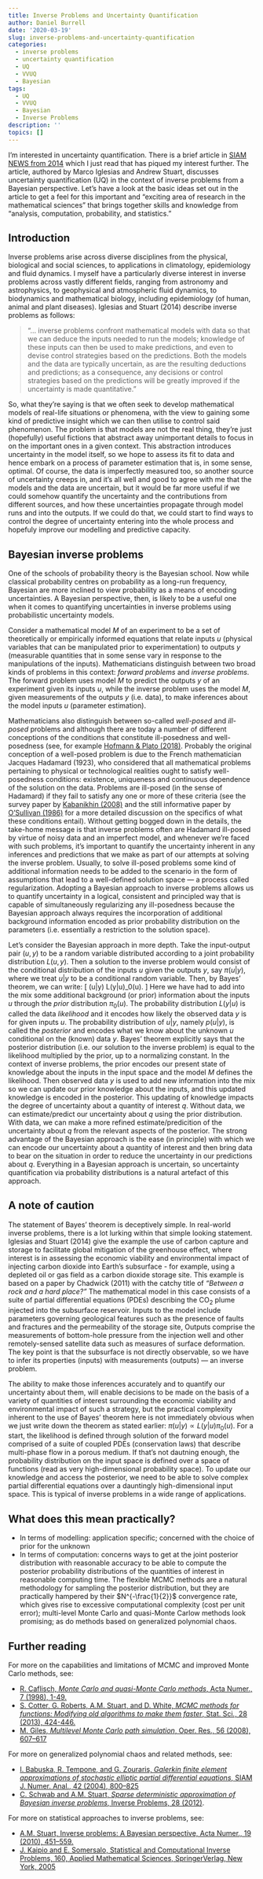 ```yaml
---
title: Inverse Problems and Uncertainty Quantification
author: Daniel Burrell
date: '2020-03-19'
slug: inverse-problems-and-uncertainty-quantification
categories:
  - inverse problems
  - uncertainty quantification
  - UQ
  - VVUQ
  - Bayesian
tags:
  - UQ
  - VVUQ
  - Bayesian
  - Inverse Problems
description: ''
topics: []
---
```


I'm interested in uncertainty quantification. There is a brief article in [SIAM NEWS from 2014](https://www.maths.nottingham.ac.uk/plp/pmzmi/siam.pdf) which I just read that has piqued my interest further. The article, authored by Marco Iglesias and Andrew Stuart, discusses uncertainty quantification (UQ) in the context of inverse problems from a Bayesian perspective. Let's have a look at the basic ideas set out in the article to get a feel for this important and "exciting area of research in the mathematical sciences" that brings together skills and knowledge from "analysis, computation, probability, and statistics."

## Introduction
Inverse problems arise across diverse disciplines from the physical, biological and social sciences, to applications in climatology, epidemiology and fluid dynamics. I myself have a particularly diverse interest in inverse problems across vastly different fields, ranging from astronomy and astrophysics, to geophysical and atmospheric fluid dynamics, to biodynamics and mathematical biology, including epidemiology (of human, animal and plant diseases). Iglesias and Stuart (2014) describe inverse problems as follows:

> "... inverse problems confront mathematical models with data so that we can deduce the inputs needed to run the models; knowledge of these 
> inputs can then be used to make predictions, and even to devise control strategies based on the predictions. Both the models and the data 
> are typically uncertain, as are the resulting deductions and predictions; as a consequence, any decisions or control strategies based on 
> the predictions will  be greatly improved if the uncertainty is made quantitative."

So, what they're saying is that we often seek to develop mathematical models of real-life situations or phenomena, with the view to gaining some kind of predictive insight which we can then utilise to control said phenomenon. The problem is that models are not the real thing, they're just (hopefully) useful fictions that abstract away unimportant details to focus in on the important ones in a given context. This abstraction introduces uncertainty in the model itself, so we hope to assess its fit to data and hence embark on a process of parameter estimation that is, in some sense, optimal. Of course, the data is imperfectly measured too, so another source of uncertainty creeps in, and it's all well and good to agree with me that the models and the data are uncertain, but it would be far more useful if we could somehow quantify the uncertainty and the contributions from different sources, and how these uncertainties propagate through model runs and into the outputs. If we could do that, we could start to find ways to control the degree of uncertainty entering into the whole process and hopefuly improve our modelling and predictive capacity. 

## Bayesian inverse problems
One of the schools of probability theory is the Bayesian school. Now while classical probability centres on probability as a long-run frequency, Bayesian are more inclined to view probability as a means of encoding uncertainties. A Bayesian perspective, then, is likely to be a useful one when it comes to quantifying uncertainties in inverse problems using probabilistic uncertainty models.

Consider a mathematical model $M$ of an experiment to be a set of theoretically or empirically informed equations that relate inputs $u$ (physical variables that can be manipulated prior to experimentation) to outputs $y$ (measurable quantities that in some sense vary in response to the manipulations of the inputs). Mathematicians distinguish between two broad kinds of problems in this context: _forward problems_ and _inverse problems_. The forward problem uses model $M$ to predict the outputs $y$ of an experiment given its inputs $u$, while the inverse problem uses the model $M$, given measurements of the outputs $y$ (i.e. data), to make inferences about the model inputs $u$ (parameter estimation). 

Mathematicians also distinguish between so-called _well-posed_ and _ill-posed_ problems and although there are today a number of different conceptions of the conditions that constitute ill-posedness and well-posedness (see, for example [Hofmann & Plato (2018)](https://arxiv.org/pdf/1709.01109.pdf). Probably the original conception of a well-posed problem is due to the French mathematician Jacques Hadamard (1923), who considered that all mathematical problems pertaining to physical or technological realities ought to satisfy well-posedness conditions: existence, uniqueness and continuous dependence of the solution on the data. Problems are ill-posed (in the sense of Hadamard) if they fail to satisfy any one or more of these criteria (see the survey paper by [Kabanikhin (2008)](http://math.nsc.ru/LBRT/u2/Survey%20paper.pdf) and the still informative paper by [O'Sullivan (1986)](https://projecteuclid.org/euclid.ss/1177013525) for a more detailed discussion on the specifics of what these conditions entail). Without getting bogged down in the details, the take-home message is that inverse problems often are Hadamard ill-posed by virtue of noisy data and an imperfect model, and whenever we're faced with such problems, it's important to quantify the uncertainty inherent in any inferences and predictions that we make as part of our attempts at solving the inverse problem. Usually, to solve ill-posed problems some kind of additional information needs to be added to the scenario in the form of assumptions that lead to a well-defined solution space --- a process called regularization. Adopting a Bayesian approach to inverse problems allows us to quantify uncertainty in a logical, consistent and principled way that is capable of simultaneously regularizing any ill-posedness because the Bayesian approach always requires the incorporation of additional background information encoded as prior probability distribution on the parameters (i.e. essentially a restriction to the solution space). 

Let's consider the Bayesian approach in more depth. Take the input-output pair $(u,y)$ to be a random variable distributed according to a joint probability distribution $L(u,y)$. Then a solution to the inverse problem would consist of the conditional distribution of the inputs $u$ given the outputs $y$, say $\pi(u|y)$, where we treat $u|y$ to be a conditional random variable. Then, by Bayes' theorem, we can write:
\[
\pi(u|y) \propto L(y|u)\pi_0(u).
\]
Here we have had to add into the mix some additional background (or prior) information about the inputs $u$ through the _prior_ distribution $\pi_0(u)$. The probability distribution $L(y|u)$ is called the data _likelihood_ and it encodes how likely the observed data $y$ is for given inputs $u$. The probability distribution of $u|y$, namely $p(u|y)$, is called the  _posterior_  and encodes what we know about the unknown $u$ conditional on the (known) data $y$. Bayes' theorem explicitly says that the posterior distribution (i.e. our solution to the inverse problem) is equal to the likelihood multiplied by the prior, up to a normalizing constant. In the context of inverse problems, the prior encodes our present state of knowledge about the inputs in the input space and the model $M$ defines the likelihood. Then observed data $y$ is used to add new information into the mix so we can update our prior knowledge about the inputs, and this updated knowledge is encoded in the posterior. This updating of knowledge impacts the degree of uncertainty about a quantity of interest $q$. Without data, we can estimate/predict our uncertainty about $q$ using the prior distribution. With data, we can make a more refined estimate/predicition of the uncertainty about $q$ from the relevant aspects of the posterior. The strong advantage of the Bayesian approach is the ease (in principle) with which we can encode our uncertainty about a quantity of interest and then bring data to bear on the situation in order to reduce the uncertainty in our predictions about $q$. Everything in a Bayesian approach is uncertain, so uncertainty quantification via probability distributions is a natural artefact of this approach.   

## A note of caution

The statement of Bayes' theorem is deceptively simple. In real-world inverse problems, there is a lot lurking within that simple looking statement. Iglesias and Stuart (2014) give the example the use of carbon capture and storage to facilitate global mitigation of the greenhouse effect, where interest is in assessing the economic viability and environmental impact of injecting carbon dioxide into Earth's subsurface - for example, using a depleted oil or gas field as a carbon dioxide storage site. This example is based on a paper by Chadwick (2011) with the catchy title of _"Between a rock and a hard place?"_ The mathematical model in this case consists of a suite of partial differential equations (PDEs) describing the $\text{CO}_2$ plume injected into the subsurface reservoir. Inputs to the model include parameters governing geological features such as the presence of faults and fractures and the permeability of the storage site, Outputs comprise the measurements of bottom-hole pressure from the injection well and other remotely-sensed satellite data such as measures of surface deformation. The key point is that the subsurface is not directly observable, so we have to infer its properties (inputs) with measurements (outputs) --- an inverse problem. 

The ability to make those inferences accurately and to quantify our uncertainty about them, will enable decisions to be made on the basis of a variety of quantities of interest surrounding the economic viability and environmental impact of such a strategy, but the practical complexity inherent to the use of  Bayes' theorem here is not immediately obvious when we just write down the theorem as stated earlier: $\pi(u|y) \propto L(y|u)\pi_0(u)$. For a start, the likelihood is defined through solution of the forward model comprised of a suite of coupled PDEs (conservation laws) that describe multi-phase flow in a porous medium. If that's not dautning enough, the probability distribution on the input space is defined over a space of functions (read as very high-dimensional probability space). To update our knowledge and access the posterior, we need to be able to solve complex partial differential equations over a dauntingly high-dimensional input space. This is typical of inverse problems in a wide range of applications. 

## What does this mean practically?

*  In terms of modelling: application specific; concerned with the choice of prior for the unknown
* In terms of computation: concerns ways to get at the joint posterior distribution with reasonable accuracy to be able to compute the posterior probability distributions of the quantities of interest in reasonable computing time. The flexible MCMC methods are a natural methodology for sampling the posterior distribution, but they are practically hampered by their $N^{-\frac{1}{2}}$ convergence rate, which gives rise to excessive computational complexity (cost per unit error); multi-level Monte Carlo and quasi-Monte Carlow methods look promising; as do methods based on generalized polynomial chaos. 

## Further reading

For more on the capabilities and limitations of MCMC and improved Monte Carlo methods, see:

*  [R. Caflisch, _Monte Carlo and quasi-Monte Carlo methods_, Acta Numer., 7 (1998), 1-49.](https://www.math.ucla.edu/~caflisch/Pubs/Pubs1995-1999/actaNumerica1998.pdf) 
*  [S. Cotter, G. Roberts, A.M. Stuart, and D. White, _MCMC methods for functions: Modifying old algorithms to make them faster_, Stat. Sci., 28 (2013), 424-446.](https://arxiv.org/abs/1202.0709)
*  [M. Giles, _Multilevel Monte Carlo path simulation_, Oper. Res., 56 (2008), 607–617](https://people.maths.ox.ac.uk/gilesm/files/OPRE_2008.pdf) 

For more on generalized polynomial chaos and related methods, see:

*  [I. Babuska, R. Tempone, and G. Zouraris, _Galerkin finite element approximations of stochastic elliptic partial differential
equations_, SIAM J. Numer. Anal., 42 (2004), 800–825](https://www.researchgate.net/publication/220179440_Galerkin_Finite_Element_Approximations_of_Stochastic_Elliptic_Partial_Differential_Equations)
*  [C. Schwab and A.M. Stuart, _Sparse deterministic approximation of Bayesian inverse problems_, Inverse Problems, 28 (2012)](https://arxiv.org/abs/1103.4522).

For more on statistical approaches to inverse problems, see:

*  [A.M. Stuart, Inverse problems: A Bayesian perspective, Acta Numer., 19 (2010), 451–559.](https://homepages.warwick.ac.uk/~masdr/BOOKCHAPTERS/stuart15c.pdf)
* [J. Kaipio and E. Somersalo, Statistical and Computational Inverse Problems, 160, Applied Mathematical Sciences, SpringerVerlag, New York, 2005](https://www.springer.com/gp/book/9780387220734)

